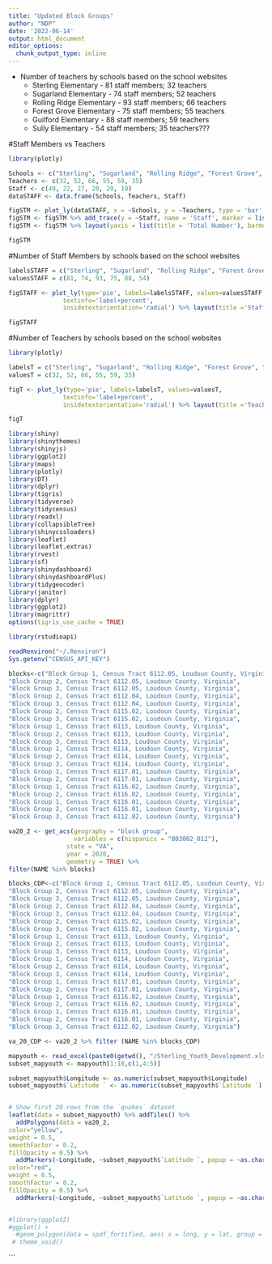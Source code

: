 ```yaml
---
title: "Updated Block Groups"
author: "NDP"
date: '2022-06-14'
output: html_document
editor_options: 
  chunk_output_type: inline
---
```




* Number of teachers by schools based on the school websites
    * Sterling Elementary - 81 staff members; 32 teachers
    * Sugarland Elementary - 74 staff members; 52 teachers
    * Rolling Ridge Elementary - 93 staff members; 66 teachers
    * Forest Grove Elementary - 75 staff members; 55 teachers
    * Guilford Elementary - 88 staff members; 59 teachers
    * Sully Elementary - 54 staff members; 35 teachers???

#Staff Members vs Teachers    
```r
library(plotly)

Schools <- c("Sterling", "Sugarland", "Rolling Ridge", "Forest Grove", "Guilford", "Sully")
Teachers <- c(32, 52, 66, 55, 59, 35)
Staff <- c(49, 22, 27, 20, 29, 19)
dataSTAFF <- data.frame(Schools, Teachers, Staff)

figSTM <- plot_ly(dataSTAFF, x = ~Schools, y = ~Teachers, type = 'bar', name = 'Teachers', marker = list(color = 'rgb(255, 2, 2 )'))
figSTM <- figSTM %>% add_trace(y = ~Staff, name = 'Staff', marker = list(color = 'rgb(20, 252, 241 )'))
figSTM <- figSTM %>% layout(yaxis = list(title = 'Total Number'), barmode = 'stack')

figSTM
```

#Number of Staff Members by schools based on the school websites    
```r
labelsSTAFF = c("Sterling", "Sugarland", "Rolling Ridge", "Forest Grove", "Guilford", "Sully")
valuesSTAFF = c(81, 74, 93, 75, 88, 54)

figSTAFF <- plot_ly(type='pie', labels=labelsSTAFF, values=valuesSTAFF, 
               textinfo='label+percent',
               insidetextorientation='radial') %>% layout(title ='Staff Percentage', legend=list(title=list(text='Elementary Schools')))

figSTAFF
```
    
#Number of Teachers by schools based on the school websites    
```r
library(plotly)

labelsT = c("Sterling", "Sugarland", "Rolling Ridge", "Forest Grove", "Guilford", "Sully")
valuesT = c(32, 52, 66, 55, 59, 35)

figT <- plot_ly(type='pie', labels=labelsT, values=valuesT, 
               textinfo='label+percent',
               insidetextorientation='radial') %>% layout(title ='Teacher Percentage', legend=list(title=list(text='Elementary Schools')))

figT
```
    
    
```r
library(shiny)
library(shinythemes)
library(shinyjs)
library(ggplot2)
library(maps)
library(plotly)
library(DT)
library(dplyr)
library(tigris)
library(tidyverse)
library(tidycensus)
library(readxl)
library(collapsibleTree)
library(shinycssloaders)
library(leaflet)
library(leaflet.extras)
library(rvest)
library(sf)
library(shinydashboard)
library(shinydashboardPlus)
library(tidygeocoder)
library(janitor)
library(dplyr)
library(ggplot2)
library(magrittr)
options(tigris_use_cache = TRUE)

library(rstudioapi)
```

```r
readRenviron("~/.Renviron")
Sys.getenv("CENSUS_API_KEY")
```

```r
blocks<-c("Block Group 1, Census Tract 6112.05, Loudoun County, Virginia",
"Block Group 2, Census Tract 6112.05, Loudoun County, Virginia",
"Block Group 3, Census Tract 6112.05, Loudoun County, Virginia",
"Block Group 2, Census Tract 6112.04, Loudoun County, Virginia",
"Block Group 3, Census Tract 6112.04, Loudoun County, Virginia",
"Block Group 2, Census Tract 6115.02, Loudoun County, Virginia",
"Block Group 3, Census Tract 6115.02, Loudoun County, Virginia",
"Block Group 1, Census Tract 6113, Loudoun County, Virginia",
"Block Group 2, Census Tract 6113, Loudoun County, Virginia",
"Block Group 3, Census Tract 6113, Loudoun County, Virginia",
"Block Group 1, Census Tract 6114, Loudoun County, Virginia",
"Block Group 2, Census Tract 6114, Loudoun County, Virginia",
"Block Group 3, Census Tract 6114, Loudoun County, Virginia",
"Block Group 1, Census Tract 6117.01, Loudoun County, Virginia",
"Block Group 2, Census Tract 6117.01, Loudoun County, Virginia",
"Block Group 1, Census Tract 6116.02, Loudoun County, Virginia",
"Block Group 2, Census Tract 6116.02, Loudoun County, Virginia",
"Block Group 1, Census Tract 6116.01, Loudoun County, Virginia",
"Block Group 2, Census Tract 6116.01, Loudoun County, Virginia",
"Block Group 3, Census Tract 6112.02, Loudoun County, Virginia")

va20_2 <- get_acs(geography = "block group",
                  variables = c(hispanics = "B03002_012"),
                state = "VA",
                year = 2020,
                geometry = TRUE) %>%
filter(NAME %in% blocks)
```

```r

blocks_CDP<-c("Block Group 1, Census Tract 6112.05, Loudoun County, Virginia",
"Block Group 2, Census Tract 6112.05, Loudoun County, Virginia",
"Block Group 3, Census Tract 6112.05, Loudoun County, Virginia",
"Block Group 2, Census Tract 6112.04, Loudoun County, Virginia",
"Block Group 3, Census Tract 6112.04, Loudoun County, Virginia",
"Block Group 2, Census Tract 6115.02, Loudoun County, Virginia",
"Block Group 3, Census Tract 6115.02, Loudoun County, Virginia",
"Block Group 1, Census Tract 6113, Loudoun County, Virginia",
"Block Group 2, Census Tract 6113, Loudoun County, Virginia",
"Block Group 3, Census Tract 6113, Loudoun County, Virginia",
"Block Group 1, Census Tract 6114, Loudoun County, Virginia",
"Block Group 2, Census Tract 6114, Loudoun County, Virginia",
"Block Group 3, Census Tract 6114, Loudoun County, Virginia",
"Block Group 1, Census Tract 6117.01, Loudoun County, Virginia",
"Block Group 2, Census Tract 6117.01, Loudoun County, Virginia",
"Block Group 1, Census Tract 6116.02, Loudoun County, Virginia",
"Block Group 2, Census Tract 6116.02, Loudoun County, Virginia",
"Block Group 1, Census Tract 6116.01, Loudoun County, Virginia",
"Block Group 2, Census Tract 6116.01, Loudoun County, Virginia",
"Block Group 3, Census Tract 6112.02, Loudoun County, Virginia")

va_20_CDP <- va20_2 %>% filter (NAME %in% blocks_CDP)

```



```r

mapyouth <- read_excel(paste0(getwd(), "/Sterling_Youth_Development.xlsx"))
subset_mapyouth <- mapyouth[1:18,c(1,4:5)]

subset_mapyouth$Longitude <- as.numeric(subset_mapyouth$Longitude)
subset_mapyouth$`Latitude ` <- as.numeric(subset_mapyouth$`Latitude `)


# Show first 20 rows from the `quakes` dataset
leaflet(data = subset_mapyouth) %>% addTiles() %>%
  addPolygons(data = va20_2,
color="yellow",
weight = 0.5,
smoothFactor = 0.2,
fillOpacity = 0.5) %>%
  addMarkers(~Longitude, ~subset_mapyouth$`Latitude `, popup = ~as.character(Name), label = ~as.character(Name)) %>% addPolygons(data = va_20_CDP,
color="red",
weight = 0.5,
smoothFactor = 0.2,
fillOpacity = 0.5) %>%
  addMarkers(~Longitude, ~subset_mapyouth$`Latitude `, popup = ~as.character(Name), label = ~as.character(Name)) 


#library(ggplot2)
#ggplot() +
  #geom_polygon(data = spdf_fortified, aes( x = long, y = lat, group = group), fill="#69b3a2", color="white") +
 # theme_void() 
```
```
    
    